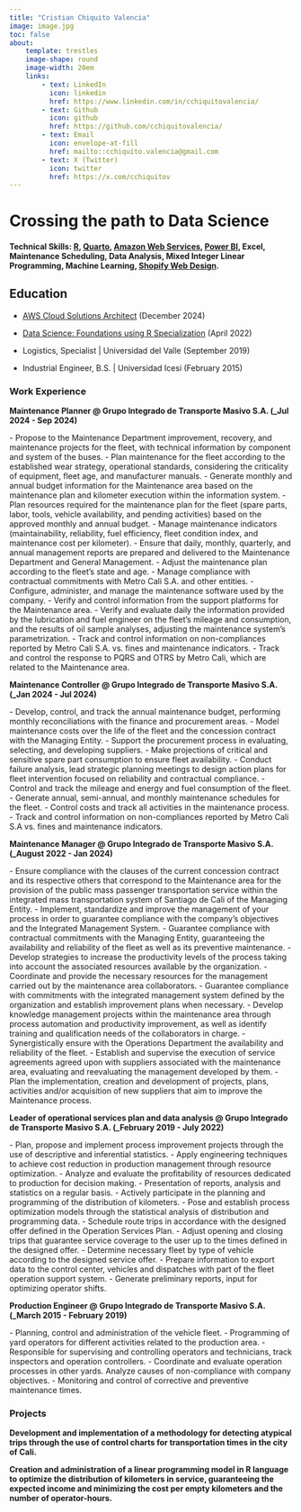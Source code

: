 ```yaml
---
title: "Cristian Chiquito Valencia"
image: image.jpg
toc: false
about: 
    template: trestles
    image-shape: round
    image-width: 20em
    links: 
        - text: LinkedIn
          icon: linkedin
          href: https://www.linkedin.com/in/cchiquitovalencia/
        - text: Github
          icon: github
          href: https://github.com/cchiquitovalencia/
        - text: Email
          icon: envelope-at-fill
          href: mailto::cchiquito.valencia@gmail.com
        - text: X (Twitter)
          icon: twitter
          href: https://x.com/cchiquitov
---
```


# Crossing the path to Data Science

#### **Technical Skills**: [R](https://www.r-project.org/), [Quarto](https://quarto.org/), [Amazon Web Services](https://aws.amazon.com/), [Power BI](https://app.powerbi.com/), Excel, Maintenance Scheduling, Data Analysis, Mixed Integer Linear Programming, Machine Learning, [Shopify Web Design](https://www.shopify.com/co).

## Education

-   [AWS Cloud Solutions Architect](https://coursera.org/share/c957552fd68212ed4462e8a7f9faf96c) (December 2024)

-   [Data Science: Foundations using R Specialization](https://www.coursera.org/account/accomplishments/specialization/Z25X8FDPEMY3?utm_source=link&utm_medium=certificate&utm_content=cert_image&utm_campaign=sharing_cta&utm_product=s12n) (April 2022)

-   Logistics, Specialist \| Universidad del Valle (September 2019)

-   Industrial Engineer, B.S. \| Universidad Icesi (February 2015)

### Work Experience

**Maintenance Planner \@ Grupo Integrado de Transporte Masivo S.A. (\_Jul 2024 - Sep 2024)**

\- Propose to the Maintenance Department improvement, recovery, and maintenance projects for the fleet, with technical information by component and system of the buses. - Plan maintenance for the fleet according to the established wear strategy, operational standards, considering the criticality of equipment, fleet age, and manufacturer manuals. - Generate monthly and annual budget information for the Maintenance area based on the maintenance plan and kilometer execution within the information system. - Plan resources required for the maintenance plan for the fleet (spare parts, labor, tools, vehicle availability, and pending activities) based on the approved monthly and annual budget. - Manage maintenance indicators (maintainability, reliability, fuel efficiency, fleet condition index, and maintenance cost per kilometer). - Ensure that daily, monthly, quarterly, and annual management reports are prepared and delivered to the Maintenance Department and General Management. - Adjust the maintenance plan according to the fleet's state and age. - Manage compliance with contractual commitments with Metro Cali S.A. and other entities. - Configure, administer, and manage the maintenance software used by the company. - Verify and control information from the support platforms for the Maintenance area. - Verify and evaluate daily the information provided by the lubrication and fuel engineer on the fleet's mileage and consumption, and the results of oil sample analyses, adjusting the maintenance system's parametrization. - Track and control information on non-compliances reported by Metro Cali S.A. vs. fines and maintenance indicators. - Track and control the response to PQRS and OTRS by Metro Cali, which are related to the Maintenance area.

**Maintenance Controller \@ Grupo Integrado de Transporte Masivo S.A. (\_Jan 2024 - Jul 2024)**

\- Develop, control, and track the annual maintenance budget, performing monthly reconciliations with the finance and procurement areas. - Model maintenance costs over the life of the fleet and the concession contract with the Managing Entity. - Support the procurement process in evaluating, selecting, and developing suppliers. - Make projections of critical and sensitive spare part consumption to ensure fleet availability. - Conduct failure analysis, lead strategic planning meetings to design action plans for fleet intervention focused on reliability and contractual compliance. - Control and track the mileage and energy and fuel consumption of the fleet. - Generate annual, semi-annual, and monthly maintenance schedules for the fleet. - Control costs and track all activities in the maintenance process. - Track and control information on non-compliances reported by Metro Cali S.A vs. fines and maintenance indicators.

**Maintenance Manager \@ Grupo Integrado de Transporte Masivo S.A. (\_August 2022 - Jan 2024)**

\- Ensure compliance with the clauses of the current concession contract and its respective others that correspond to the Maintenance area for the provision of the public mass passenger transportation service within the integrated mass transportation system of Santiago de Cali of the Managing Entity. - Implement, standardize and improve the management of your process in order to guarantee compliance with the company's objectives and the Integrated Management System. - Guarantee compliance with contractual commitments with the Managing Entity, guaranteeing the availability and reliability of the fleet as well as its preventive maintenance. - Develop strategies to increase the productivity levels of the process taking into account the associated resources available by the organization. - Coordinate and provide the necessary resources for the management carried out by the maintenance area collaborators. - Guarantee compliance with commitments with the integrated management system defined by the organization and establish improvement plans when necessary. - Develop knowledge management projects within the maintenance area through process automation and productivity improvement, as well as identify training and qualification needs of the collaborators in charge. - Synergistically ensure with the Operations Department the availability and reliability of the fleet. - Establish and supervise the execution of service agreements agreed upon with suppliers associated with the maintenance area, evaluating and reevaluating the management developed by them. - Plan the implementation, creation and development of projects, plans, activities and/or acquisition of new suppliers that aim to improve the Maintenance process.

**Leader of operational services plan and data analysis \@ Grupo Integrado de Transporte Masivo S.A. (\_February 2019 - July 2022)**

\- Plan, propose and implement process improvement projects through the use of descriptive and inferential statistics. - Apply engineering techniques to achieve cost reduction in production management through resource optimization. - Analyze and evaluate the profitability of resources dedicated to production for decision making. - Presentation of reports, analysis and statistics on a regular basis. - Actively participate in the planning and programming of the distribution of kilometers. - Pose and establish process optimization models through the statistical analysis of distribution and programming data. - Schedule route trips in accordance with the designed offer defined in the Operation Services Plan. - Adjust opening and closing trips that guarantee service coverage to the user up to the times defined in the designed offer. - Determine necessary fleet by type of vehicle according to the designed service offer. - Prepare information to export data to the control center, vehicles and dispatches with part of the fleet operation support system. - Generate preliminary reports, input for optimizing operator shifts.

**Production Engineer \@ Grupo Integrado de Transporte Masivo S.A. (\_March 2015 - February 2019)**

\- Planning, control and administration of the vehicle fleet. - Programming of yard operators for different activities related to the production area. - Responsible for supervising and controlling operators and technicians, track inspectors and operation controllers. - Coordinate and evaluate operation processes in other yards. Analyze causes of non-compliance with company objectives. - Monitoring and control of corrective and preventive maintenance times.

### Projects

**Development and implementation of a methodology for detecting atypical trips through the use of control charts for transportation times in the city of Cali.**

**Creation and administration of a linear programming model in R language to optimize the distribution of kilometers in service, guaranteeing the expected income and minimizing the cost per empty kilometers and the number of operator-hours.**
